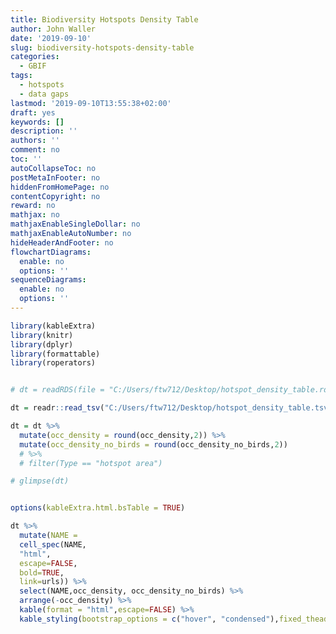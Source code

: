 ```yaml
---
title: Biodiversity Hotspots Density Table
author: John Waller
date: '2019-09-10'
slug: biodiversity-hotspots-density-table
categories:
  - GBIF
tags:
  - hotspots
  - data gaps
lastmod: '2019-09-10T13:55:38+02:00'
draft: yes
keywords: []
description: ''
authors: ''
comment: no
toc: ''
autoCollapseToc: no
postMetaInFooter: no
hiddenFromHomePage: no
contentCopyright: no
reward: no
mathjax: no
mathjaxEnableSingleDollar: no
mathjaxEnableAutoNumber: no
hideHeaderAndFooter: no
flowchartDiagrams:
  enable: no
  options: ''
sequenceDiagrams:
  enable: no
  options: ''
---
```


```R

library(kableExtra)
library(knitr)
library(dplyr)
library(formattable)
library(roperators)


# dt = readRDS(file = "C:/Users/ftw712/Desktop/hotspot_density_table.rda")

dt = readr::read_tsv("C:/Users/ftw712/Desktop/hotspot_density_table.tsv")

dt = dt %>% 
  mutate(occ_density = round(occ_density,2)) %>%
  mutate(occ_density_no_birds = round(occ_density_no_birds,2)) 
  # %>%
  # filter(Type == "hotspot area")

# glimpse(dt)


options(kableExtra.html.bsTable = TRUE)

dt %>%
  mutate(NAME = 
  cell_spec(NAME,
  "html",
  escape=FALSE,
  bold=TRUE,
  link=urls)) %>%
  select(NAME,occ_density, occ_density_no_birds) %>%
  arrange(-occ_density) %>%
  kable(format = "html",escape=FALSE) %>%
  kable_styling(bootstrap_options = c("hover", "condensed"),fixed_thead = TRUE)




```



<!--more-->
